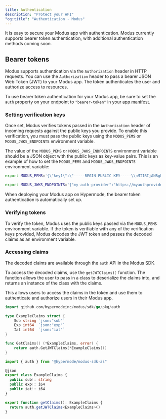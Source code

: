 ```yaml
---
title: Authentication
description: "Protect your API"
"og:title": "Authentication - Modus"
---
```


It is easy to secure your Modus app with authentication. Modus currently
supports bearer token authentication, with additional authentication methods
coming soon.

## Bearer tokens

Modus supports authentication via the `Authorization` header in HTTP requests.
You can use the `Authorization` header to pass a bearer JSON Web Token (JWT) to
your Modus app. The token authenticates the user and authorize access to
resources.

To use bearer token authentication for your Modus app, be sure to set the `auth`
property on your endpoint to `"bearer-token"` in your
[app manifest](/modus/app-manifest#endpoints).

### Setting verification keys

Once set, Modus verifies tokens passed in the `Authorization` header of incoming
requests against the public keys you provide. To enable this verification, you
must pass the public keys using the `MODUS_PEMS` or `MODUS_JWKS_ENDPOINTS`
environment variable.

The value of the `MODUS_PEMS` or `MODUS_JWKS_ENDPOINTS` environment variable
should be a JSON object with the public keys as key-value pairs. This is an
example of how to set the `MODUS_PEMS` and `MODUS_JWKS_ENDPOINTS` environment
variable:

<CodeGroup>

```bash MODUS_PEMS
export MODUS_PEMS='{\"key1\":\"-----BEGIN PUBLIC KEY-----\\nMIIBIjANBgkqhkiG9w0BAQEFAAOCAQ8AMIIBCgKCAQEAwJ9z1z1z1z1z1z\\n-----END PUBLIC KEY-----\"}'
```

```bash MODUS_JWKS_ENDPOINTS
export MODUS_JWKS_ENDPOINTS='{"my-auth-provider":"https://myauthprovider.com/application/o/myappname/.wellknown/jwks.json"}'
```

</CodeGroup>

<Tip>
  When deploying your Modus app on Hypermode, the bearer token authentication is
  automatically set up.
</Tip>

### Verifying tokens

To verify the token, Modus uses the public keys passed via the `MODUS_PEMS`
environment variable. If the token is verifiable with any of the verification
keys provided, Modus decodes the JWT token and passes the decoded claims as an
environment variable.

### Accessing claims

The decoded claims are available through the `auth` API in the Modus SDK.

To access the decoded claims, use the `getJWTClaims()` function. The function
allows the user to pass in a class to deserialize the claims into, and returns
an instance of the class with the claims.

This allows users to access the claims in the token and use them to authenticate
and authorize users in their Modus app.

<CodeGroup>

```go Go
import github.com/hypermodeinc/modus/sdk/go/pkg/auth

type ExampleClaims struct {
    Sub string `json:"sub"`
    Exp int64  `json:"exp"`
    Iat int64  `json:"iat"`
}

func GetClaims() (*ExampleClaims, error) {
    return auth.GetJWTClaims[*ExampleClaims]()
}
```

```ts AssemblyScript
import { auth } from "@hypermode/modus-sdk-as"

@json
export class ExampleClaims {
  public sub!: string
  public exp!: i64
  public iat!: i64
}

export function getClaims(): ExampleClaims {
  return auth.getJWTClaims<ExampleClaims>()
}
```

</CodeGroup>
